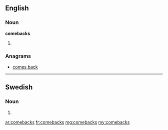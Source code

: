 {{also|Comebacks}}
==English==

===Noun===
'''comebacks'''
# {{plural of|comeback}}

===Anagrams===
* [[comes back#English|comes back]]

----

==Swedish==

===Noun===
{{head|sv|noun form}}

# {{sv-noun-form-indef-gen|comeback}}

[[ar:comebacks]]
[[fr:comebacks]]
[[mg:comebacks]]
[[my:comebacks]]